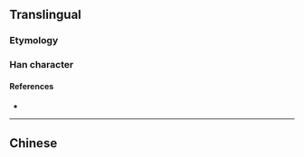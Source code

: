 {{character info/new}}
{{also|櫝}}
==Translingual==

===Etymology===
{{Han simp|櫝|f=賣|t=卖}}

===Han character===
{{Han char|rn=75|rad=木|as=08|sn=12|four=|canj=DJNK|ids=⿰木卖}}

====References====
* {{Han ref|kx=0537.131|hdz=21228.040|uh=691F|ud=26911}}

----

==Chinese==
{{zh-see|櫝}}